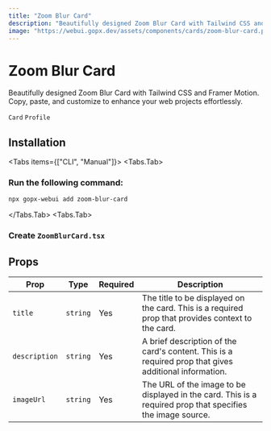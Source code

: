 ```yaml
---
title: "Zoom Blur Card"
description: "Beautifully designed Zoom Blur Card with Tailwind CSS and Framer Motion. Copy, paste, and customize to enhance your web projects effortlessly."
image: "https://webui.gopx.dev/assets/components/cards/zoom-blur-card.png"
---
```



# Zoom Blur Card

<p className="component-description">Beautifully designed Zoom Blur Card with Tailwind CSS and Framer Motion. Copy, paste, and customize to enhance your web projects effortlessly.</p>

`Card` `Profile`

<ComponentPreview name="zoom-blur-card-demo" /> 


## Installation

<Tabs items={["CLI", "Manual"]}>
  <Tabs.Tab>
  ### Run the following command:

```bash
npx gopx-webui add zoom-blur-card
```
  </Tabs.Tab>
  <Tabs.Tab>
<Steps>
### Create `ZoomBlurCard.tsx`

  <ComponentSource name="zoom-blur-card" />

</Steps>
  </Tabs.Tab>
</Tabs>


## Props

| Prop        | Type     | Required | Description                                                                                     |
|-------------|----------|----------|-------------------------------------------------------------------------------------------------|
| `title`       | `string` | Yes      | The title to be displayed on the card. This is a required prop that provides context to the card. |
| `description` | `string` | Yes      | A brief description of the card's content. This is a required prop that gives additional information. |
| `imageUrl`    | `string` | Yes      | The URL of the image to be displayed in the card. This is a required prop that specifies the image source. |
